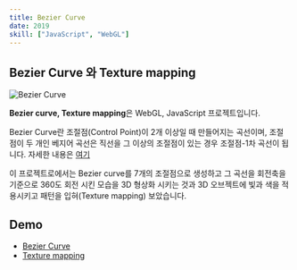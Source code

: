 ```yaml
---
title: Bezier Curve
date: 2019
skill: ["JavaScript", "WebGL"]
---
```


## Bezier Curve 와 Texture mapping

![Bezier Curve](/img/bezier.png)

**Bezier curve, Texture mapping**은 WebGL, JavaScript 프로젝트입니다.

Bezier Curve란 조절점(Control Point)이 2개 이상일 때 만들어지는 곡선이며, 조절점이 두 개인 베지어 곡선은 직선을 그 이상의 조절점이 있는 경우 조절점-1차 곡선이 됩니다.
자세한 내용은 [여기](https://ko.wikipedia.org/wiki/%EB%B2%A0%EC%A7%80%EC%97%90_%EA%B3%A1%EC%84%A0)

이 프로젝트로에서는 Bezier curve를 7개의 조절점으로 생성하고 그 곡선을 회전축을 기준으로 360도 회전 시킨 모습을 3D 형상화 시키는 것과 3D 오브젝트에 빛과 색을 적용시키고 패턴을 입혀(Texture mapping) 보았습니다.

## Demo

- [Bezier Curve](https://codepen.io/donghakang/pen/QWqrJQY)
- [Texture mapping](https://codepen.io/donghakang/pen/qBPYQKR)
